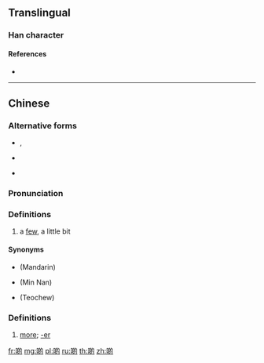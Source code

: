 ==Translingual==

===Han character===
{{Han char|rn=30|rad=口|as=08|sn=11|four=|canj=RHAI|ids=⿰口的}}

====References====
* {{Han ref|kx=0196.261|hdz=10642.091|uh=5572|ud=21874}}

----

==Chinese==
{{zh-forms}}

===Alternative forms===
* {{qualifier|non-standard}} {{zh-l|D}}, {{zh-l|d}}
* {{qualifier|non-standard}} {{zh-l|o的}}
* {{zh-l|尐}}

===Pronunciation===
{{zh-pron
|c=di1
|cat=c:n,c:suf
}}

===Definitions===
{{zh-hanzi}}

# {{cx|Cantonese|lang=zh|sort=di4}} a [[few]], a little bit
#: {{zh-usex|好 靚 生果{gwo2}。買 '''啲''' 啦，小姐。|Very nice fruits. Buy a few, miss.|C-GZ}}

====Synonyms====
* {{zh-l|一些}} (Mandarin)
* {{zh-l|一寡}} (Min Nan)
* {{zh-l|一撮}} (Teochew)

===Definitions===
{{zh-hanzi}}

# {{cx|Cantonese|lang=zh|sort=di4}} [[more]]; [[-er]]
#: {{zh-usex|聽{ting1}日 要{jiu3} 早 '''啲''' 起身。|You need to get up earli'''er''' tomorrow.|C}}
#: {{zh-usex|食 快 '''啲''' 啦！|Eat fast'''er'''!|C}}

[[fr:啲]]
[[mg:啲]]
[[pl:啲]]
[[ru:啲]]
[[th:啲]]
[[zh:啲]]